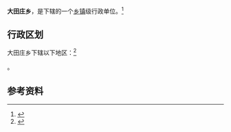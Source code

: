 {{中国乡级行政区|37/13/25/200/000}}

'''大田庄乡'''，是{{PRC admin/fullname|37/13/25/200/000|3}}下辖的一个[[乡镇|乡镇]]级行政单位。<ref>{{PRC admin/ref sgc|{{PRC admin/parent|37/13/25/200/000}}}}</ref>

== 行政区划 ==

大田庄乡下辖以下地区：<ref>{{PRC admin/ref sgc|37/13/25/200/000}}</ref>

{{PRC admin/children|37/13/25/200/000}}。

== 参考资料 ==

{{reflist}}

{{行政区划小作品}}
{{PRC admin/navcat|37/13/25/200/000}}
